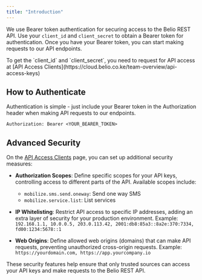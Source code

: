 ```yaml
---
title: "Introduction"
---
```


We use Bearer token authentication for securing access to the Belio REST API.
Use your `client_id` and `client_secret` to obtain a Bearer token for authentication.
Once you have your Bearer token, you can start making requests to our API endpoints.

<Note>
  To get the `client_id` and `client_secret`, you need to request for API access
  at [API Access Clients](https://cloud.belio.co.ke/team-overview/api-access-keys)
</Note>

## How to Authenticate

Authentication is simple - just include your Bearer token in the Authorization header when making API requests to our endpoints.

```http
Authorization: Bearer <YOUR_BEARER_TOKEN>
```

## Advanced Security

On the [API Access Clients](https://cloud.belio.co.ke/team-overview/api-access-keys) page, you can set up additional security measures:

- **Authorization Scopes**: Define specific scopes for your API keys, controlling access to different parts of the API. Available scopes include:

  - `mobilize.sms.send.oneway`: Send one way SMS
  - `mobilize.service.list`: List services

- **IP Whitelisting**: Restrict API access to specific IP addresses, adding an extra layer of security for your production environment.
  Example: `192.168.1.1, 10.0.0.5, 203.0.113.42, 2001:db8:85a3::8a2e:370:7334, fd00:1234:5678::1`

- **Web Origins**: Define allowed web origins (domains) that can make API requests, preventing unauthorized cross-origin requests.
  Example: `https://yourdomain.com, https://app.yourcompany.io`

These security features help ensure that only trusted sources can access your API keys and make requests to the Belio REST API.
